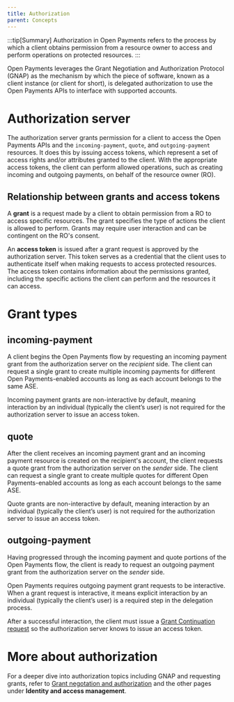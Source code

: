 ```yaml
---
title: Authorization
parent: Concepts
---
```



:::tip[Summary]
Authorization in Open Payments refers to the process by which a client obtains permission from a resource owner to access and perform operations on protected resources.
:::

Open Payments leverages the <LinkOut href='https://datatracker.ietf.org/doc/html/draft-ietf-gnap-core-protocol'>Grant Negotiation and Authorization Protocol (GNAP)</LinkOut> as the mechanism by which the piece of software, known as a client instance (or client for short), is delegated authorization to use the Open Payments APIs to interface with supported accounts.

# Authorization server

The authorization server grants permission for a client to access the Open Payments APIs and the `incoming-payment`, `quote`, and `outgoing-payment` resources. It does this by issuing access tokens, which represent a set of access rights and/or attributes granted to the client. With the appropriate access tokens, the client can perform allowed operations, such as creating incoming and outgoing payments, on behalf of the resource owner (RO).

## Relationship between grants and access tokens

A **grant** is a request made by a client to obtain permission from a RO to access specific resources. The grant specifies the type of actions the client is allowed to perform. Grants may require user interaction and can be contingent on the RO's consent.

An **access token** is issued after a grant request is approved by the authorization server. This token serves as a credential that the client uses to authenticate itself when making requests to access protected resources. The access token contains information about the permissions granted, including the specific actions the client can perform and the resources it can access.

# Grant types

## incoming-payment

A client begins the Open Payments flow by requesting an incoming payment grant from the authorization server on the _recipient_ side. The client can request a single grant to create multiple incoming payments for different Open Payments-enabled accounts as long as each account belongs to the same <Tooltip content="Account servicing entity" client: load><span>ASE</span></Tooltip>.

Incoming payment grants are non-interactive by default, meaning interaction by an individual (typically the client’s user) is not required for the authorization server to issue an access token.

## quote

After the client receives an incoming payment grant and an incoming payment resource is created on the recipient's account, the client requests a quote grant from the authorization server on the _sender_ side. The client can request a single grant to create multiple quotes for different Open Payments-enabled accounts as long as each account belongs to the same <Tooltip content="Account servicing entity" client: load><span>ASE</span></Tooltip>.

Quote grants are non-interactive by default, meaning interaction by an individual (typically the client’s user) is not required for the authorization server to issue an access token.

## outgoing-payment

Having progressed through the incoming payment and quote portions of the Open Payments flow, the client is ready to request an outgoing payment grant from the authorization server on the _sender_ side.

Open Payments requires outgoing payment grant requests to be interactive. When a grant request is interactive, it means explicit interaction by an individual (typically the client’s user) is a required step in the delegation process.

After a successful interaction, the client must issue a [Grant Continuation request](/apis/auth-server/operations/post-continue) so the authorization server knows to issue an access token.

# More about authorization

For a deeper dive into authorization topics including GNAP and requesting grants, refer to [Grant negotation and authorization](/identity/grants) and the other pages under **Identity and access management**.
